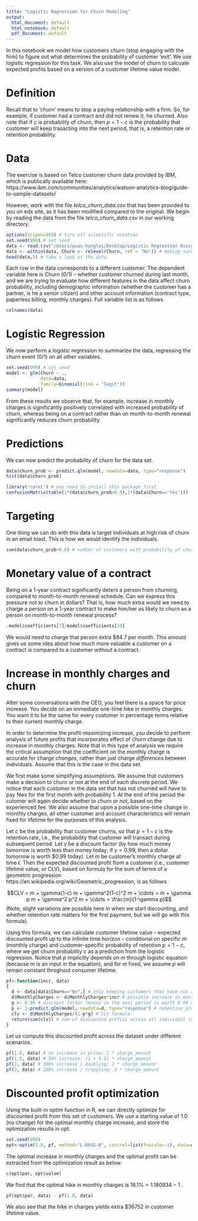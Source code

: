 ```yaml
---
title: "Logistic Regression for Churn Modeling"
output:
  html_document: default
  html_notebook: default
  pdf_document: default
---
```

In this notebook we model how customers churn (stop engaging with the firm) to figure out what determines the probability of customer 'exit'. We use logistic regression for this task. We also use the model of churn to calcuate expected profits based on a version of a customer lifetime value model. 

# Definition

Recall that to 'churn' means to stop a paying relationship with a firm. So, for example, if customer had a contract and did not renew it, he churned. Also note that if $c$ is probability of churn, then $p=1-c$ is the probability that customer will keep trasacting into the next period, that is, a retention rate or retention probability.

# Data

The exercise is based on Telco customer churn data provided by IBM, which is publically available here: https://www.ibm.com/communities/analytics/watson-analytics-blog/guide-to-sample-datasets/

However, work with the file *telco_churn_data.csv* that has been provided to you on edx site, as it has been modified compared to the original. We begin by reading the data from the file *telco_churn_data.csv* in our working directory.

```r
options(scipen=999) # turn off scientific notation
set.seed(999) # set seed
data <- read.csv("/Users/guan-hunglai/Desktop/Logistic Regression Assignments/telco_churn_data.csv", header=TRUE) # read data
data <- within(data, Churn <- relevel(Churn, ref = 'No')) # making sure Churn == 'Yes' is coded as 1 and Churn == 'No' as zero, in binary logistic regression
head(data,5) # take a look at the data
```

Each row in the data corresponds to a different customer. The dependent variable here is Churn (0/1) -- whether customer churned during last month, and we are trying to evaluate how different features in the data affect churn probability, including demographic information (whether the customer has a partner, is he a senior citizen) and other account information (contract type, paperless billing, monthly charges). Full variable list is as follows

```r
colnames(data)
```

# Logistic Regression

We now perform a logistic regression to summarize the data, regressing the churn event (0/1) on all other variables.

```r
set.seed(999) # set seed
model <- glm(Churn ~ .,  
             data=data,  
             family=binomial(link = "logit"))
summary(model)
```

From these results we observe that, for example, increase in monthly charges is significantly positively correlated with increased probability of churn, whereas being on a contract rather than on month-to-month renewal significantly reduces churn probability.

# Predictions

We can now predict the probability of churn for the data set. 

```r
data$churn_prob <- predict.glm(model, newdata=data, type="response")
hist(data$churn_prob)
```
```r
library('caret') # may need to install this package first
confusionMatrix(table(1*(data$churn_prob>0.5),1*(data$Churn=='Yes')))
```

# Targeting

One thing we can do with this data is target individuals at high risk of churn in an email blast. This is how we would identify the individuals.

```r
sum(data$churn_prob>0.6) # number of customers with probability of churn strictly greater than 60%
```

# Monetary value of a contract

Being on a 1-year contract significantly deters a person from churning, compared to month-to-month renewal schedule. Can we express this pressure not to churn in dollars? That is, how much extra would we need to charge a person on a 1-year contract to make him/her as likely to churn as a person on month-to-month renewal process?
```r
-model$coefficients[7]/model$coefficients[10]
```
We would need to charge that person extra $\$94.7$ per month. This amount gives us some idea about how much more valuable a customer on a contract is compared to a customer without a contract.

# Increase in monthly charges and churn

After some conversations with the CEO, you feel there is a space for price increase. You decide on an immediate one-time hike in monthly charges. You want it to be the same for every customer in percentage terms relative to their current monthly charge.

In order to determine the profit-maximizing increase, you decide to perform analysis of future profits that incorporates effect of churn change due to increase in monthly charges. Note that in this type of analysis we require the critical assumption that the coefficient on the monthly charge is accurate for charge *changes*, rather than just charge *differences* between individuals. Assume that this is the case in this data set.

We first make some simplifying assumptions. We assume that customers make a decision to churn or not at the end of each discrete period. We notice that each customer in the data set that has not churned will have to pay fees for the first month with probability 1. At the end of the period the cutomer will again decide whether to churn or not, based on the experienced fee. We also assume that upon a possible one-time change in monthly charges, all other customer and account characteristics will remain fixed for lifetime for the purposes of this analysis.

Let $c$ be the probability that customer churns, so that $p = 1-c$ is the retention rate, i.e., the probability that customer will transact during subsequent period. Let $\gamma$ be a discount factor (by how much money tomorrow is worth less than money today; if $\gamma = 0.99$, then a dollar tomorrow is worth $\$0.99$ today). Let $m$ be customer's monthly charge at time $t$. Then the expected discounted profit from a customer (i.e., customer lifetime value, or CLV), based on formula for the sum of terms of a geometric progression https://en.wikipedia.org/wiki/Geometric_progression, is as follows

$$CLV = m + \gamma(1-c) m + \gamma^2(1-c)^2 m + \cdots = m + \gamma p m + \gamma^2 p^2 m + \cdots = \frac{m}{1-\gamma p}$$
(Note, slight variations are possible here in when we start discounting, and whether retention rate matters for the first payment, but we will go with this formula).

Using this formula, we can calculate customer lifetime value -- expected discounted profit up to the infinite time horizon -- conditional on specific $m$ (monthly charge) and customer-specific probability of retention $p=1-c$, where we get churn probability $c$ as a prediction from the logistic regression. Notice that $p$ implicitly depends on $m$ through logistic equation (because $m$ is an input in the equation), and for $m$ fixed, we assume $p$ will remain constant throghout consumer lifetime.

```r
pf<-function(incr, data)
{
  d <- data[data$Churn=="No",] # only keeping customers that have not churned yet
  d$MonthlyCharges <- d$MonthlyCharges*incr # possible increase in monthly charges (no increase is incr==1.0)
  g <- 0.99 # discount factor (money in the next period is worth 0.99 money in the period before that)
  p <- 1-predict.glm(model, newdata=d, type="response") # retention probability based on logistic regresion (we assume retention probability will remain constant for each consumer, conditional on fixed d$MonthlyCharges)
  clv <- d$MonthlyCharges/(1-p*g) # CLV formula
  return(sum(clv)) # sum of discounted profits across all individual consumers
}
```

Let us compute this discounted profit across the dataset under different scenarios. 

```r
pf(1.0, data) # no increase in price: 1 * charge_amount
pf(1.5, data) # 50% increase: (1 + 0.5) * charge_amount
pf(2, data) # 100% increase / doubling: 2 * charge_amount
pf(3, data) # 200% increase / trippling: 3 * charge_amount
```
# Discounted profit optimization

Using the built-in optim function in R, we can directly optimize for discounted profit from this set of customers. We use a starting value of 1.0 (no change) for the optimal monthly charge increase, and store the optimization results in opt. 

```r
set.seed(999)
opt<-optim(1.0, pf, method="L-BFGS-B", control=list(fnscale=-1), data=data)
```

The optimal increase in monthly charges and the optimal profit can be extracted from the optimization result as below.
```r
c(opt$par, opt$value)
```
We find that the optimal hike in monthly charges is $18.1\%=1.180934-1$ . 

```r
pf(opt$par, data) - pf(1.0, data)
```
We also see that the hike in charges yields extra $\$36752$ in customer lifetime value.
